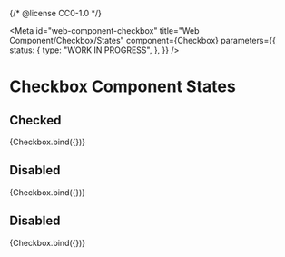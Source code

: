 {/* @license CC0-1.0 */}


<Meta
  id="web-component-checkbox"
  title="Web Component/Checkbox/States"
  component={Checkbox}
  parameters={{
    status: {
      type: "WORK IN PROGRESS",
    },
  }}
/>

# Checkbox Component States

## Checked

<Canvas>
  <Story
    name="Checked"
    args={{
      checked: true,
    }}
  >
    {Checkbox.bind({})}
  </Story>
</Canvas>

## Disabled

<Canvas>
  <Story
    name="Disabled"
    args={{
      disabled: true,
    }}
  >
    {Checkbox.bind({})}
  </Story>
</Canvas>

## Disabled

<Canvas>
  <Story
    name="Checkend and Disabled"
    args={{
      checked: true,
      disabled: true,
    }}
  >
    {Checkbox.bind({})}
  </Story>
</Canvas>
